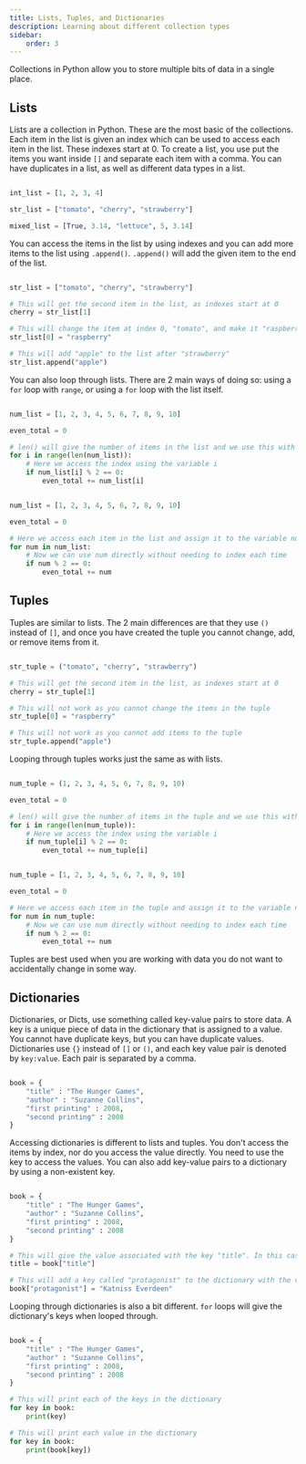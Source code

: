 ```yaml
---
title: Lists, Tuples, and Dictionaries
description: Learning about different collection types
sidebar:
    order: 3
---
```


Collections in Python allow you to store multiple bits of data in a single place.

## Lists

Lists are a collection in Python. These are the most basic of the collections. Each item in the list is given an index which can be used to access each item in the list. These indexes start at 0. To create a list, you use put the items you want inside `[]` and separate each item with a comma. You can have duplicates in a list, as well as different data types in a list.

```python

int_list = [1, 2, 3, 4]

str_list = ["tomato", "cherry", "strawberry"]

mixed_list = [True, 3.14, "lettuce", 5, 3.14]

```

You can access the items in the list by using indexes and you can add more items to the list using `.append()`. `.append()` will add the given item to the end of the list.

```python

str_list = ["tomato", "cherry", "strawberry"]

# This will get the second item in the list, as indexes start at 0
cherry = str_list[1]

# This will change the item at index 0, "tomato", and make it "raspberry"
str_list[0] = "raspberry"

# This will add "apple" to the list after "strawberry"
str_list.append("apple")

```

You can also loop through lists. There are 2 main ways of doing so: using a `for` loop with `range`, or using a `for` loop with the list itself.

```python

num_list = [1, 2, 3, 4, 5, 6, 7, 8, 9, 10]

even_total = 0

# len() will give the number of items in the list and we use this with range to loop through all items in the list
for i in range(len(num_list)):
    # Here we access the index using the variable i
    if num_list[i] % 2 == 0:
        even_total += num_list[i]

```
```python

num_list = [1, 2, 3, 4, 5, 6, 7, 8, 9, 10]

even_total = 0

# Here we access each item in the list and assign it to the variable num
for num in num_list:
    # Now we can use num directly without needing to index each time
    if num % 2 == 0:
        even_total += num

```

## Tuples

Tuples are similar to lists. The 2 main differences are that they use `()` instead of `[]`, and once you have created the tuple you cannot change, add, or remove items from it.

```python

str_tuple = ("tomato", "cherry", "strawberry")

# This will get the second item in the list, as indexes start at 0
cherry = str_tuple[1]

# This will not work as you cannot change the items in the tuple
str_tuple[0] = "raspberry"

# This will not work as you cannot add items to the tuple
str_tuple.append("apple")


```

Looping through tuples works just the same as with lists.

```python

num_tuple = (1, 2, 3, 4, 5, 6, 7, 8, 9, 10)

even_total = 0

# len() will give the number of items in the tuple and we use this with range to loop through all items in the tuple
for i in range(len(num_tuple)):
    # Here we access the index using the variable i
    if num_tuple[i] % 2 == 0:
        even_total += num_tuple[i]

```
```python

num_tuple = [1, 2, 3, 4, 5, 6, 7, 8, 9, 10]

even_total = 0

# Here we access each item in the tuple and assign it to the variable num
for num in num_tuple:
    # Now we can use num directly without needing to index each time
    if num % 2 == 0:
        even_total += num

```

Tuples are best used when you are working with data you do not want to accidentally change in some way.

## Dictionaries

Dictionaries, or Dicts, use something called key-value pairs to store data. A key is a unique piece of data in the dictionary that is assigned to a value. You cannot have duplicate keys, but you can have duplicate values. Dictionaries use `{}` instead of `[]` or `()`, and each key value pair is denoted by `key:value`. Each pair is separated by a comma.

```python

book = {
    "title" : "The Hunger Games",
    "author" : "Suzanne Collins",
    "first printing" : 2008,
    "second printing" : 2008
}

```

Accessing dictionaries is different to lists and tuples. You don't access the items by index, nor do you access the value directly. You need to use the key to access the values. You can also add key-value pairs to a dictionary by using a non-existent key.

```python

book = {
    "title" : "The Hunger Games",
    "author" : "Suzanne Collins",
    "first printing" : 2008,
    "second printing" : 2008
}

# This will give the value associated with the key "title". In this case it is "The Hunger Games"
title = book["title"]

# This will add a key called "protagonist" to the dictionary with the value "Katniss Everdeen"
book["protagonist"] = "Katniss Everdeen"

```

Looping through dictionaries is also a bit different. `for` loops will give the dictionary's keys when looped through.

```python

book = {
    "title" : "The Hunger Games",
    "author" : "Suzanne Collins",
    "first printing" : 2008,
    "second printing" : 2008
}

# This will print each of the keys in the dictionary
for key in book:
    print(key)

# This will print each value in the dictionary
for key in book:
    print(book[key])

```